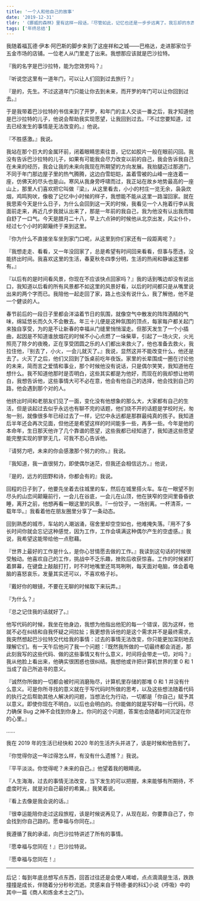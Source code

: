 ```yaml
---
title: '一个人和他自己的故事'
date: '2019-12-31'
tldr: '《挪威的森林》里有这样一段话，『尽管如此，记忆也还是一步步远离了。我忘却的东西委实太多了。在如此追踪记忆写这篇东西的时间里，我不时感到惴惴不安，因为我怀疑自己是不是连最关键的记忆都失去了。说不定我体内有个叫记忆安置所的昏暗场所，所有宝贵的记忆统统堆在那里，化为一摊烂泥。』我希望在我打开记忆安置所的时候，那里不至于是一摊烂泥。'
tags: ['年终总结']
---
```


我随着福瓦德·伊本·阿巴斯的脚步来到了这座祥和之城——巴格达，走进那家位于五金市场的店铺。一位老人从门里走了出来。我想那应该就是巴沙拉特。

『我的名字是巴沙拉特，能为您效劳吗？』

『听说您这里有一道年门，可以让人们回到过去旅行？』

『是的，先生。不过这道年门只能让你去到未来，而开罗的年门可以让你回到过去。』

于是我带着巴沙拉特的书信来到了开罗，和年门的主人交谈一番之后，我才知道他是巴沙拉特的儿子，他说会帮助我实现愿望，让我回到过去。『不过您要知道，过去已经发生的事情是无法改变的。』他说。

『不胜感激。』我说。

我站在那个巨大的金属环前，闭着眼睛思索往昔，记忆如胶片一般在眼前闪回。我没有告诉巴沙拉特的儿子，如果有可能我会尽力改变以前的自己，我会告诉我自己在未来的经历，我会让我的未来向我现在所期望的方向发展。我抬腿迈过那道门，不同于年门那边屋子里的热气腾腾，这边白雪皑皑，盖着雪被的山峰一座连着一座，仿佛天的尽头也是山。寒风从我身旁呼啸而过，我正站在故乡地势最高的一座山上，那里人们喜欢把它叫做『梁』，从这里看去，小小的村庄一览无余，袅袅炊烟，鸡鸣狗吠，像极了记忆中小时候的样子，我想能不能从这里一路溜回家。就在我思索今天是什么日子，为什么会回到这一天的时候，我看见一个人拖着行李从我面前走来，再近几步我就认出来了，那是一年前的我自己，我为他没有认出我而暗自舒了一口气。今天是腊月二十八，早上六点钟的时候他从北京出发，风尘仆仆，经过七个小时的颠簸终于来到这里。

『你为什么不直接坐车坐到家门口呢，从这里到你们家还有一段距离呢？』

『我想走走、看看，又一年没回家了，总是希望有时间回来看看，但事与愿违，没能挤出时间。我喜欢这里的生活，春夏秋冬四季分明，生活的热闹和静谧这里都有。』

『以后有的是时间看风景，你现在不应该快点回家吗？』我的话到嘴边却没有说出口，我知道以后看的所有风景都不如这里的风景好看，以后的时间都只是从嘴里说出来的两个字而已。我陪他一起走回了家，路上也没有说什么，我了解他，他不是一个健谈的人。

春节前后的一段日子里都会洋溢着节日的氛围，就像空气中散发的阵阵酒精的气味，绵延悠长而久久不会散去。年三十儿便是这种氛围的顶点，每家每户都关起门来独自享受，为的是不让新春的幸福从门缝里悄悄溜走。但那天发生了一个小插曲，起因是不知道谁放烟花的时候不小心点燃了一垛柴草，引起了一场火灾，火光照亮了除夕的夜晚，正在享受团圆之乐的人们都出来救火了，他也准备去救火，我拉住他，『别去了，小火，一会儿就灭了。』我说，显然这并不能改变什么，他还是去了。火灭了之后，他们又回到了饭桌前吃年夜饭。家里的长辈围成一圈在讨论他的未来，简而言之爱情和事业，那个时候他没有说话，只是偶尔笑笑，我知道他在想什么。我不知道他那时是否明白，这些其实都是为他好，而现在的我却想让他明白，我想告诉他，这些事情大可不必在意，他会有他自己的选择，他会找到自己的路，他会遇到那个对的人。

他挤出时间和老朋友们见了一面，变化没有他想象的那么大，大家都有自己的生活，但是谈起过去似乎永远也有聊不完的话题，他们绕不开的话题是学校时光，匆匆一别，就像很多年已经过去了一样，记忆中永远都是那群最纯真的孩子。我知道后半年还会再次见面，但他还是希望这样的时间能多一些，再多一些。今年是他的本命年，生日那天他许了几个靠谱的愿望，这些我都已经知道了，我知道这些愿望能完整实现的寥寥无几，可我不忍心告诉他。

『请努力吧，未来的你会感激那个努力的你。』我说。

『我知道，我一直很努力，即使偶尔迷茫，但我还会相信远方。』他说，

『是的，远方的田野和诗，你都会有的』我说。

回程的日子到了，他要先坐着去往城里的车，然后在城里搭火车。车在一眼望不到尽头的山峦间颠簸前行，一会儿在谷底，一会儿在山顶，他在狭窄的空间里昏昏欲睡，离开之前，他想再看一眼这里的风景。『一份饺子，一场别离。一杯清茶，一载年华。』我看着他在朋友圈里分享了一条动态。

回到熟悉的城市，车站的人潮汹涌，宿舍里却空空如也，他难掩失落。『用不了多长时间你就会忘记这种感觉，因为工作，工作会填满这种偶尔产生的空虚感。』我说，我希望这能带给他一点慰藉。

『世界上最好的工作是什么，是你心甘情愿去做的工作。』我读到这句话的时候很受触动。他喜欢自己的工作，挑战中不乏乐趣，挫败后收获惊喜。工作的时候紧盯着屏幕，在键盘上敲敲打打，时不时地嘴里还骂骂咧咧，每天面对电脑，体会着电脑的喜怒哀乐，发量其实还可以，不喜欢格子衫。

『戴好你的眼镜，不要在无聊的时候取下来玩弄。』

『为什么？』

『总之记住我的话就好了。』

他写代码的时候，我坐在他身边，我想为他指出他犯的每一个错误，因为这样，他就不必在纠结和自我怀疑之间拉扯；我更想告诉他的是这个需求并不是最终需求，我突然想起巴沙拉特交代给我的事情：过去的事情无法改变，你只能更加深刻地去理解它们。有一天午后他问了我一个问题：『既然我所做的一切最终都会消逝，那此刻我写的这些代码、做的这些事情又有什么意义，时间将会带走一切，对吗？』我从他脸上看出来，他确实很困惑也很纠结。我想他或许把计算机世界的里 0 和 1 当成了自己所追寻的意义。

『诚然你所做的一切都会被时间消磨殆尽，计算机里存储的那堆 0 和 1 并没有什么意义。可是你所寻找的意义就在于写代码时所做的思考，以及这些想法随着代码的执行之后帮助其他人解决的问题，当想法化为行动，一切都是「你自己」赋予其以意义。即使你现在不明白，以后也会明白的。你能做的就是写好每一行代码，尽力确保 Bug 之神不会找到你身上。你问的这个问题，答案也会随着时间沉淀在你的心里。』

……

我在 2019 年的生活已经快和 2020 年的生活齐头并进了，该是时候和他告别了。

『你觉得你这一年过得怎么样，有没有什么遗憾？』我说。

『平平淡淡。你觉得呢？未来的自己。』他望着我的眼睛说。

『人生海海，过去的事情无法改变，当下发生的可以把握，未来能够有所期待，不虚度时光，就是对自己最好的希冀。』我笑着说。

『看上去像是我会说的话。』

『很幸运能陪你走过这段旅程，该是时候说再见了，从现在起，你要靠自己了，你会找到你自己路的。愿幸福与你同在。』

我遵循了我的承诺，向巴沙拉特讲述了所有的事情。

『愿幸福与您同在！』巴沙拉特说。

『愿幸福与您同在！』

---

后记：每到年底总想写点东西，回首过往还是会使人唏嘘，点点滴滴是生活，跌跌撞撞是成长，伴随着分分秒秒流逝。灵感来自于特德·姜的科幻小说《呼吸》中的其中一篇《商人和炼金术士之门》。
